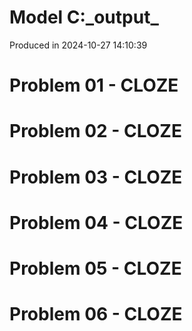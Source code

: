 # Model C:\Users\pedrocruz\Documents\GitHub\pyequa\examples\cloze\_output_

Produced in 2024-10-27 14:10:39

# Problem 01 - CLOZE
# Problem 02 - CLOZE
# Problem 03 - CLOZE
# Problem 04 - CLOZE
# Problem 05 - CLOZE
# Problem 06 - CLOZE
